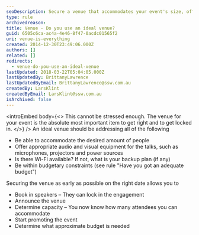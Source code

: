 ```yaml
---
seoDescription: Secure a venue that accommodates your event's size, offers necessary equipment and stays within budget to ensure a successful and well-planned event.
type: rule
archivedreason:
title: Venue - Do you use an ideal venue?
guid: 6505c6ca-ac4a-4e46-8f47-0acdc01565f2
uri: venue-is-everything
created: 2014-12-30T23:49:06.000Z
authors: []
related: []
redirects:
  - venue-do-you-use-an-ideal-venue
lastUpdated: 2018-03-22T05:04:05.000Z
lastUpdatedBy: BrittanyLawrence
lastUpdatedByEmail: BrittanyLawrence@ssw.com.au
createdBy: LarsKlint
createdByEmail: LarsKlint@ssw.com.au
isArchived: false
---
```


<introEmbed
  body={<>
This cannot be stressed enough. The venue for your event is the absolute most important item to get right and to get locked in.
  </>}
/>
An ideal venue should be addressing all of the following

- Be able to accommodate the desired amount of people
- Offer appropriate audio and visual equipment for the talks, such as microphones, projectors and power sources
- Is there Wi-Fi available? If not, what is your backup plan (if any)
- Be within budgetary constraints (see rule "Have you got an adequate budget")

Securing the venue as early as possible on the right date allows you to

- Book in speakers – They can lock in the engagement
- Announce the venue
- Determine capacity – You now know how many attendees you can accommodate
- Start promoting the event
- Determine what approximate budget is needed
